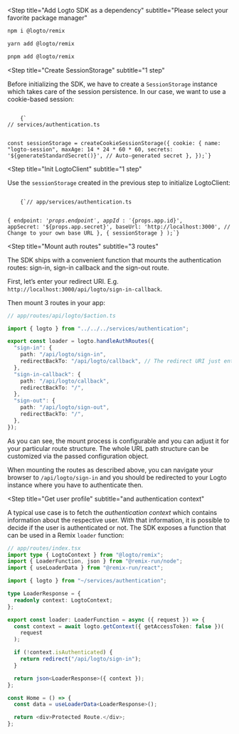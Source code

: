 
<Steps>

<Step
  title="Add Logto SDK as a dependency"
  subtitle="Please select your favorite package manager"
>
<Tabs>
<TabItem value="npm" label="npm">

```bash
npm i @logto/remix
```

</TabItem>
<TabItem value="yarn" label="Yarn">

```bash
yarn add @logto/remix
```

</TabItem>
<TabItem value="pnpm" label="pnpm">

```bash
pnpm add @logto/remix
```

</TabItem>
</Tabs>
</Step>

<Step
  title="Create SessionStorage"
  subtitle="1 step"
>

Before initializing the SDK, we have to create a `SessionStorage` instance which takes care of the session persistence. In our case, we want to use a cookie-based session:


<Code className="language-ts">
    {`
// services/authentication.ts

const sessionStorage = createCookieSessionStorage({
  cookie: {
    name: "logto-session",
    maxAge: 14 * 24 * 60 * 60,
    secrets: '${generateStandardSecret()}', // Auto-generated secret
  },
});`}
</Code>

</Step>

<Step
  title="Init LogtoClient"
  subtitle="1 step"
>

Use the `sessionStorage` created in the previous step to initialize LogtoClient:

<Code className="language-ts">
    {`// app/services/authentication.ts


  {
    endpoint: '${props.endpoint}',
    appId: '${props.app.id}',
    appSecret: '${props.app.secret}',
    baseUrl: 'http://localhost:3000', // Change to your own base URL
  },
  { sessionStorage }
);`}
</Code>

</Step>

<Step
  title="Mount auth routes"
  subtitle="3 routes"
>

The SDK ships with a convenient function that mounts the authentication routes: sign-in, sign-in callback and the sign-out route.

First, let’s enter your redirect URI. E.g. `http://localhost:3000/api/logto/sign-in-callback`.

<UriInputField name="redirectUris" />

Then mount 3 routes in your app:

```ts
// app/routes/api/logto/$action.ts

import { logto } from "../../../services/authentication";

export const loader = logto.handleAuthRoutes({
  "sign-in": {
    path: "/api/logto/sign-in",
    redirectBackTo: "/api/logto/callback", // The redirect URI just entered
  },
  "sign-in-callback": {
    path: "/api/logto/callback",
    redirectBackTo: "/",
  },
  "sign-out": {
    path: "/api/logto/sign-out",
    redirectBackTo: "/",
  },
});
```

As you can see, the mount process is configurable and you can adjust it for your particular route structure. The whole URL path structure can be customized via the passed configuration object.

When mounting the routes as described above, you can navigate your browser to `/api/logto/sign-in` and you should be redirected to your Logto instance where you have to authenticate then.

</Step>

<Step
  title="Get user profile"
  subtitle="and authentication context"
>

A typical use case is to fetch the _authentication context_ which contains information about the respective user. With that information, it is possible to decide if the user is authenticated or not. The SDK exposes a function that can be used in a Remix `loader` function:

```ts
// app/routes/index.tsx
import type { LogtoContext } from "@logto/remix";
import { LoaderFunction, json } from "@remix-run/node";
import { useLoaderData } from "@remix-run/react";

import { logto } from "~/services/authentication";

type LoaderResponse = {
  readonly context: LogtoContext;
};

export const loader: LoaderFunction = async ({ request }) => {
  const context = await logto.getContext({ getAccessToken: false })(
    request
  );

  if (!context.isAuthenticated) {
    return redirect("/api/logto/sign-in");
  }

  return json<LoaderResponse>({ context });
};

const Home = () => {
  const data = useLoaderData<LoaderResponse>();

  return <div>Protected Route.</div>;
};
```

</Step>

</Steps>
